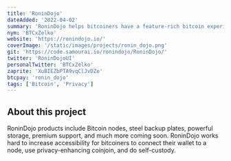 ```yaml
---
title: 'RoninDojo'
dateAdded: '2022-04-02'
summary: 'RoninDojo helps bitcoiners have a feature-rich bitcoin experience, maintain privacy, and thrive as sovereign individuals by developing easy-to-use hardware (such as the Tanto full bitcoin node) and software (RoninUI which uses TOR by default).'
nym: 'BTCxZelko'
website: 'https://ronindojo.io/'
coverImage: '/static/images/projects/ronin_dojo.png'
git: 'https://code.samourai.io/ronindojo/RoninDojo/'
twitter: 'RoninDojoUI'
personalTwitter: 'BTCxZelko'
zaprite: 'XuBIEZbPTA9vqClJvDZe'
btcpay: 'ronin_dojo'
tags: ['Bitcoin', 'Privacy']
---
```


## About this project

RoninDojo products include Bitcoin nodes, steel backup plates, powerful storage, premium support, and much more coming soon. RoninDojo works hard to increase accessibility for bitcoiners to connect their wallet to a node, use privacy-enhancing coinjoin, and do self-custody.
